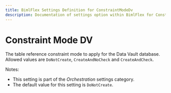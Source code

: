 ---
title: BimlFlex Settings Definition for ConstraintModeDv
description: Documentation of settings option within BimlFlex for ConstraintModeDv
---
<head>
  <meta name="varigenceProduct" content="BimlFlex"></meta>
  <meta name="varigenceArticleType" content="Reference"></meta>
</head>


# Constraint Mode DV

The table reference constraint mode to apply for the Data Vault database. Allowed values are `DoNotCreate`, `CreateAndNoCheck` and `CreateAndCheck`.

Notes:

* This setting is part of the *Orchestration* settings category.
* The default value for this setting is `DoNotCreate`.
